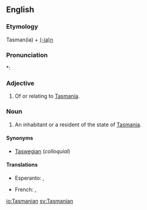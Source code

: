 ==English==

===Etymology===
Tasman(ia) + [[-ian|(-ia)n]]

===Pronunciation===
*: {{rhymes|eɪniən|lang=en}}

===Adjective===
{{en-adj|-}}

# Of or relating to [[Tasmania]].

===Noun===
{{en-noun}}

# An inhabitant or a resident of the state of [[Tasmania]].

====Synonyms====
* [[Taswegian]] (''colloquial'')

====Translations====
{{trans-top|inhabitant}}
* Esperanto: {{t|eo|tasmaniano}} {{qualifier|man or woman}}, {{t|eo|tasmanianino}} {{qualifier|woman}}
{{trans-mid}}
* French: {{t+|fr|Tasmanien|m}}, {{t+|fr|Tasmanienne|f}}
{{trans-bottom}}

[[io:Tasmanian]]
[[sv:Tasmanian]]